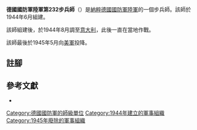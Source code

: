 {{infobox military unit
|unit_name = 德國國防軍陸軍第232步兵師
|image =
|image_size =
|dates = 1944年6月至1945年5月
|country = {{flag|Nazi Germany}}
|branch = [[納粹德國陸軍|陸軍]]
|type = [[步兵|步兵]]
|role =
|size = [[师_(军队)|師]]
|command_structure =
|garrison =
|garrison_label =
|nickname =
|motto =
|colors =
|colors_label =
|march =
|mascot =
|battles =
}}

'''德國國防軍陸軍第232步兵師'''（{{lang-de|'''232. Infanterie-Division'''}}）是[[納粹德國|納粹德國]][[德國國防軍|國防軍]][[納粹德國陸軍|陸軍]]的一個步兵師。該師於1944年6月組建{{cfn|Mitcham|y=2007}}。

該師組建後，於1944年8月調至[[義大利戰役_(第二次世界大戰)|意大利]]，此後一直在當地作戰。

該師最後於1945年5月向[[美軍|美軍]]投降。

== 註腳 ==
{{reflist}}

== 參考文獻 ==
* {{Cite book|last=Mitcham |first=Samuel W., Jr.|author-link=Samuel W. Mitcham|title=German Order of Battle, Volume One: 1st – 290th Infantry Divisions in WWII|year=2007|publisher=Stackpole Books|location=PA; United States of America|isbn=978-0-8117-3416-5|ref={{sfnRef|Mitcham|y=2007}}}}

{{mil-stub}}
{{德國國防軍陸軍的步兵師}}
[[Category:德國國防軍的師級單位|Category:德國國防軍的師級單位]]
[[Category:1944年建立的軍事組織|Category:1944年建立的軍事組織]]
[[Category:1945年廢除的軍事組織|Category:1945年廢除的軍事組織]]